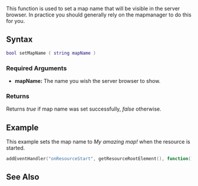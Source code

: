 
{{Server function}}
This function is used to set a map name that will be visible in the server browser. In practice you should generally rely on the mapmanager to do this for you.

==Syntax== 
<syntaxhighlight lang="lua">
bool setMapName ( string mapName )
</syntaxhighlight> 

===Required Arguments=== 
*'''mapName:''' The name you wish the server browser to show.

===Returns===
Returns ''true'' if map name was set successfully, ''false'' otherwise.

==Example== 
This example sets the map name to ''My amazing map!'' when the resource is started. 
<syntaxhighlight lang="lua">
addEventHandler("onResourceStart", getResourceRootElement(), function() setMapName("My amazing map!") end)
</syntaxhighlight>

==See Also==
{{Announce functions}}